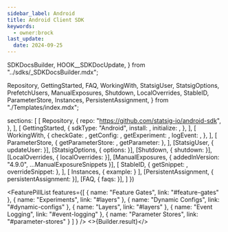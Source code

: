 ```yaml
---
sidebar_label: Android
title: Android Client SDK
keywords:
  - owner:brock
last_update:
  date: 2024-09-25
---
```


  SDKDocsBuilder,
  HOOK__SDKDocUpdate,
} from "../sdks/_SDKDocsBuilder.mdx";


  Repository,
  GettingStarted,
  FAQ,
  WorkingWith,
  StatsigUser,
  StatsigOptions,
  PrefetchUsers,
  ManualExposures,
  Shutdown,
  LocalOverrides,
  StableID,
  ParameterStore,
  Instances,
  PersistentAssignment,
} from "./Templates/index.mdx";


  sections: [
    [
      Repository,
      {
        repo: "https://github.com/statsig-io/android-sdk",
      },
    ],
    [
      GettingStarted,
      {
        sdkType: "Android",
        install: <Install />,
        initialize: <Initialize />,
      },
    ],
    [
      WorkingWith,
      {
        checkGate: <CheckGate />,
        getConfig: <GetConfig />,
        getExperiment: <GetExperiment />,
        logEvent: <LogEvent />,
      },
    ],
    [
      ParameterStore,
      { getParameterStore: <GetParameterStore />, getParameter: <GetParameter /> },
    ],
    [StatsigUser, { updateUser: <UpdateUser /> }],
    [StatsigOptions, { options: <Options /> }],
    [Shutdown, { shutdown: <ShutdownSnippet /> }],
    [LocalOverrides, { localOverrides: <LocalOverridesSnippet /> }],
    [ManualExposures, { addedInVersion: "4.9.0", ...ManualExposureSnippets }],
    [
      StableID,
      { getSnippet: <GetStableID />, overrideSnippet: <OverrideStableID /> },
    ],
    [
      Instances,
      { example: <MultiInstance /> }
    ],
    [PersistentAssignment, { persistentAssignment: <PersistentAssignmentSnippet /> }],
    [FAQ, { faqs: <MoreFAQs /> }],
  ]
})


<FeaturePillList
    features={[
      { name: "Feature Gates", link: "#feature-gates" },
      { name: "Experiments", link: "#layers" },
      { name: "Dynamic Configs", link: "#dynamic-configs" },
      { name: "Layers", link: "#layers" },
      { name: "Event Logging", link: "#event-logging" },
      { name: "Parameter Stores", link: "#parameter-stores" }
    ]
  }
/>
<>{Builder.result}</>

